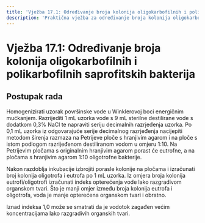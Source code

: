 ```yaml
---
title: 'Vježba 17.1: Određivanje broja kolonija oligokarbofilnih i polikarbofilnih saprofitskih bakterija'
description: 'Praktična vježba za određivanje broja kolonija oligokarbofilnih i polikarbofilnih saprofitskih bakterija u uzorcima tla'
---
```


# Vježba 17.1: Određivanje broja kolonija oligokarbofilnih i polikarbofilnih saprofitskih bakterija

## Postupak rada

Homogenizirati uzorak površinske vode u Winklerovoj boci energičnim mućkanjem. Razrijediti 1 mL uzorka vode s 9 mL sterilne destilirane vode s dodatkom 0,3% NaCl te napraviti seriju decimalnih razrjeđenja uzorka. Po 0,1 mL uzorka iz odgovarajuće serije decimalnog razrjeđenja nacijepiti metodom širenja razmaza na Petrijeve ploče s hranjivim agarom i na ploče s istom podlogom razrijeđenom destiliranom vodom u omjeru 1:10. Na Petrijevim pločama s originalnim hranjivim agarom porast će eutrofne, a na pločama s hranjivim agarom 1:10 oligotrofne bakterije.

Nakon razdoblja inkubacije izbrojiti porasle kolonije na pločama i izračunati broj kolonija oligotrofa i eutrofa po 1 mL uzorka. Iz omjera broja kolonija eutrofi/oligotrofi izračunati indeks opterećenja vode lako razgradivom organskom tvari. Što je manji omjer između broja kolonija eutrofa i oligotrofa, voda je manje opterećena organskom tvari i obratno.

Iznad indeksa 1,0 može se smatrati da je vodotok zagađen većim koncentracijama lako razgradivih organskih tvari.
